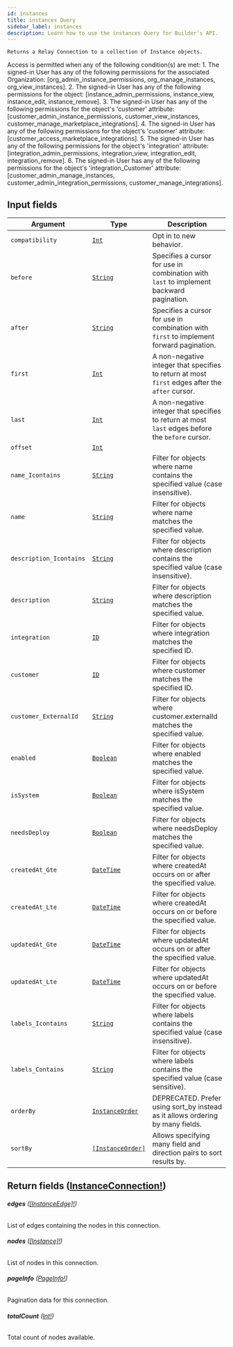 ```yaml
---
id: instances
title: instances Query
sidebar_label: instances
description: Learn how to use the instances Query for Builder's API.
---
```


    Returns a Relay Connection to a collection of Instance objects.

Access is permitted when any of the following condition(s) are met: 1. The signed-in User has any of the following permissions for the associated Organization: [org_admin_instance_permissions, org_manage_instances, org_view_instances]. 2. The signed-in User has any of the following permissions for the object: [instance_admin_permissions, instance_view, instance_edit, instance_remove]. 3. The signed-in User has any of the following permissions for the object's 'customer' attribute: [customer_admin_instance_permissions, customer_view_instances, customer_manage_marketplace_integrations]. 4. The signed-in User has any of the following permissions for the object's 'customer' attribute: [customer_access_marketplace_integrations]. 5. The signed-in User has any of the following permissions for the object's 'integration' attribute: [integration_admin_permissions, integration_view, integration_edit, integration_remove]. 6. The signed-in User has any of the following permissions for the object's 'integration_Customer' attribute: [customer_admin_manage_instances, customer_admin_integration_permissions, customer_manage_integrations].

## Input fields

| Argument                | Type                                                           | Description                                                                                      |
| ----------------------- | -------------------------------------------------------------- | ------------------------------------------------------------------------------------------------ |
| `compatibility`         | [`Int`](/composer/builder/api/schema/scalar/Int.mdx)                             | Opt in to new behavior.                                                                          |
| `before`                | [`String`](/composer/builder/api/schema/scalar/String.mdx)                       | Specifies a cursor for use in combination with `last` to implement backward pagination.          |
| `after`                 | [`String`](/composer/builder/api/schema/scalar/String.mdx)                       | Specifies a cursor for use in combination with `first` to implement forward pagination.          |
| `first`                 | [`Int`](/composer/builder/api/schema/scalar/Int.mdx)                             | A non-negative integer that specifies to return at most `first` edges after the `after` cursor.  |
| `last`                  | [`Int`](/composer/builder/api/schema/scalar/Int.mdx)                             | A non-negative integer that specifies to return at most `last` edges before the `before` cursor. |
| `offset`                | [`Int`](/composer/builder/api/schema/scalar/Int.mdx)                             |                                                                                                  |
| `name_Icontains`        | [`String`](/composer/builder/api/schema/scalar/String.mdx)                       | Filter for objects where name contains the specified value (case insensitive).                   |
| `name`                  | [`String`](/composer/builder/api/schema/scalar/String.mdx)                       | Filter for objects where name matches the specified value.                                       |
| `description_Icontains` | [`String`](/composer/builder/api/schema/scalar/String.mdx)                       | Filter for objects where description contains the specified value (case insensitive).            |
| `description`           | [`String`](/composer/builder/api/schema/scalar/String.mdx)                       | Filter for objects where description matches the specified value.                                |
| `integration`           | [`ID`](/composer/builder/api/schema/scalar/ID.mdx)                               | Filter for objects where integration matches the specified ID.                                   |
| `customer`              | [`ID`](/composer/builder/api/schema/scalar/ID.mdx)                               | Filter for objects where customer matches the specified ID.                                      |
| `customer_ExternalId`   | [`String`](/composer/builder/api/schema/scalar/String.mdx)                       | Filter for objects where customer.externalId matches the specified value.                        |
| `enabled`               | [`Boolean`](/composer/builder/api/schema/scalar/Boolean.mdx)                     | Filter for objects where enabled matches the specified value.                                    |
| `isSystem`              | [`Boolean`](/composer/builder/api/schema/scalar/Boolean.mdx)                     | Filter for objects where isSystem matches the specified value.                                   |
| `needsDeploy`           | [`Boolean`](/composer/builder/api/schema/scalar/Boolean.mdx)                     | Filter for objects where needsDeploy matches the specified value.                                |
| `createdAt_Gte`         | [`DateTime`](/composer/builder/api/schema/scalar/DateTime.mdx)                   | Filter for objects where createdAt occurs on or after the specified value.                       |
| `createdAt_Lte`         | [`DateTime`](/composer/builder/api/schema/scalar/DateTime.mdx)                   | Filter for objects where createdAt occurs on or before the specified value.                      |
| `updatedAt_Gte`         | [`DateTime`](/composer/builder/api/schema/scalar/DateTime.mdx)                   | Filter for objects where updatedAt occurs on or after the specified value.                       |
| `updatedAt_Lte`         | [`DateTime`](/composer/builder/api/schema/scalar/DateTime.mdx)                   | Filter for objects where updatedAt occurs on or before the specified value.                      |
| `labels_Icontains`      | [`String`](/composer/builder/api/schema/scalar/String.mdx)                       | Filter for objects where labels contains the specified value (case insensitive).                 |
| `labels_Contains`       | [`String`](/composer/builder/api/schema/scalar/String.mdx)                       | Filter for objects where labels contains the specified value (case sensitive).                   |
| `orderBy`               | [`InstanceOrder`](/composer/builder/api/schema/input_object/InstanceOrder.mdx)   | DEPRECATED. Prefer using sort_by instead as it allows ordering by many fields.                   |
| `sortBy`                | [`[InstanceOrder]`](/composer/builder/api/schema/input_object/InstanceOrder.mdx) | Allows specifying many field and direction pairs to sort results by.                             |

## Return fields ([InstanceConnection!](/composer/builder/api/schema/object/InstanceConnection.mdx))

###### <b>edges</b> ([[InstanceEdge]!](/composer/builder/api/schema/object/InstanceEdge.mdx))

List of edges containing the nodes in this connection.

###### <b>nodes</b> ([[Instance]!](/composer/builder/api/schema/object/Instance.mdx))

List of nodes in this connection.

###### <b>pageInfo</b> ([PageInfo!](/composer/builder/api/schema/object/PageInfo.mdx))

Pagination data for this connection.

###### <b>totalCount</b> ([Int!](/composer/builder/api/schema/scalar/Int.mdx))

Total count of nodes available.
